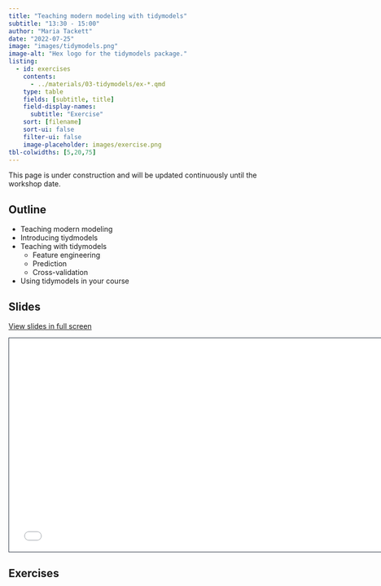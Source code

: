 ```yaml
---
title: "Teaching modern modeling with tidymodels"
subtitle: "13:30 - 15:00"
author: "Maria Tackett"
date: "2022-07-25"
image: "images/tidymodels.png"
image-alt: "Hex logo for the tidymodels package."
listing:
  - id: exercises
    contents:
      - ../materials/03-tidymodels/ex-*.qmd
    type: table
    fields: [subtitle, title]
    field-display-names:
      subtitle: "Exercise"
    sort: [filename]
    sort-ui: false
    filter-ui: false
    image-placeholder: images/exercise.png
tbl-colwidths: [5,20,75]
---
```


::: callout-warning
This page is under construction and will be updated continuously until the workshop date.
:::

## Outline

-   Teaching modern modeling
-   Introducing tiydmodels
-   Teaching with tidymodels
    -   Feature engineering
    -   Prediction
    -   Cross-validation
-   Using tidymodels in your course

## Slides

[View slides in full screen](../materials/03-tidymodels/index.html)

```{=html}
<iframe class="slide-deck" src="../materials/03-tidymodels/" height="420" width="747" style="border: 1px solid #2e3846;"></iframe>
```
## Exercises

::: {#exercises}
:::
